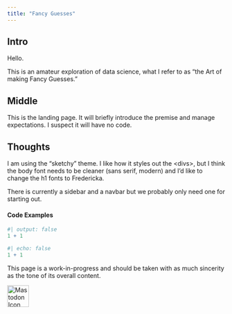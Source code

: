 ```yaml
---
title: "Fancy Guesses"
---
```


## Intro

Hello.

This is an amateur exploration of data science, what I refer to as "the Art of making Fancy Guesses."

## Middle

This is the landing page. It will briefly introduce the premise and manage expectations. I suspect it will have no code.

## Thoughts

I am using the "sketchy" theme. I like how it styles out the \<divs\>, but I think the body font needs to be cleaner (sans serif, modern) and I'd like to change the h1 fonts to Fredericka.

There is currently a sidebar and a navbar but we probably only need one for starting out.

#### Code Examples

```r
#| output: false
1 + 1
```

```r
#| echo: false
1 + 1
```

<footer>

<p>This page is a work-in-progress and should be taken with as much sincerity as the tone of its overall content.</p>

<a href="https://mindly.social/@pwflint" target="_blank"> <img src="path/to/mastodon-icon.png" alt="Mastodon Icon" width="50" height="50"/> </a>

</footer>

